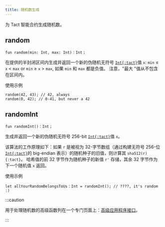 ```yaml
---
title: 随机数生成
---
```


为 Tact 智能合约生成随机数。

## random

```tact
fun random(min: Int, max: Int)：Int；
```

在提供的半封闭区间内生成并返回一个新的伪随机无符号 [`Int{:tact}`][int]值 `x`: `min` $≤$ `x` $<$ `max` or `min` $≥$ `x` $>$ `max`, 如果 `min` 和 `max` 都是负值。 注意，"最大 "值从不包含在区间内。

使用示例

```tact
random(42, 43); // 42, always
random(0, 42); // 0-41, but never a 42
```

## randomInt

```tact
fun randomInt()：Int；
```

生成并返回一个新的伪随机无符号 $256$-bit [`Int{:tact}`][int]值 `x`。

该算法的工作原理如下：如果 `r` 是被视为 $32$-字节数组（通过构建无符号 $256$-位 [`Int{:tact}`][int]的 big-endian 表示）的随机种子的旧值，则计算其 `sha512(r){:tact}`。 哈希值的前 $32$ 字节作为随机种子的新值 `r'` 存储，其余 $32$ 字节作为下一个随机值 `x` 返回。

使用示例

```tact
let allYourRandomBelongsToUs：Int = randomInt(); // ????, it's random :)
```

:::caution

  用于处理随机数的高级函数列在一个专门页面上：[高级应用程序接口](/zh-cn/ref/core-advanced)。

:::

[int]: /zh-cn/book/integers
